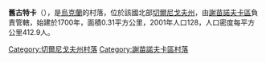 {{coord|51|58|49|N|32|33|29|E|scale:100000|display=title}}

'''舊古特卡'''（{{lang-uk|Стара Гутка}}），是[[烏克蘭|烏克蘭]]的村落，位於該國北部[[切爾尼戈夫州|切爾尼戈夫州]]，由[[謝苗諾夫卡區|謝苗諾夫卡區]]負責管轄，始建於1700年，面積0.31平方公里，2001年人口128，人口密度每平方公里412.9人。

[[Category:切爾尼戈夫州村落|Category:切爾尼戈夫州村落]]
[[Category:謝苗諾夫卡區村落|Category:謝苗諾夫卡區村落]]


{{Chernihiv-geo-stub}}